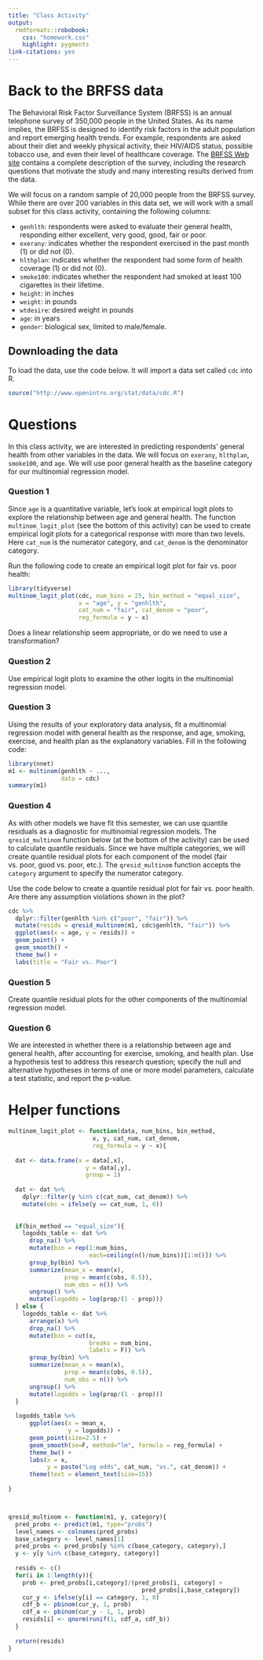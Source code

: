 ```yaml
---
title: "Class Activity"
output: 
  rmdformats::robobook:
    css: "homework.css"
    highlight: pygments
link-citations: yes
---
```


# Back to the BRFSS data

The Behavioral Risk Factor Surveillance System (BRFSS) is an annual telephone survey of 350,000 people in the United States. As its name implies, the BRFSS is designed to identify risk factors in the adult population and report emerging health trends. For example, respondents are asked about their diet and weekly physical activity, their HIV/AIDS status, possible tobacco use, and even their level of healthcare coverage. The [BRFSS Web site](https://www.cdc.gov/brfss/) contains a complete description of the survey, including the research questions that motivate the study and many interesting results derived from the data.

We will focus on a random sample of 20,000 people from the BRFSS survey. While there are over 200 variables in this data set, we will work with a small subset for this class activity, containing the following columns:

* `genhlth`: respondents were asked to evaluate their general health, responding either excellent, very good, good, fair or poor.
* `exerany`: indicates whether the respondent exercised in the past month (1) or did not (0).
* `hlthplan`: indicates whether the respondent had some form of health coverage (1) or did not (0).
* `smoke100`: indicates whether the respondent had smoked at least 100 cigarettes in their lifetime.
* `height`: in inches
* `weight`: in pounds
* `wtdesire`: desired weight in pounds
* `age`: in years
* `gender`: biological sex, limited to male/female.

## Downloading the data

To load the data, use the code below. It will import a data set called `cdc` into R.

```r
source("http://www.openintro.org/stat/data/cdc.R")
```

# Questions

In this class activity, we are interested in predicting respondents' general health from other variables in the data. We will focus on `exerany`, `hlthplan`, `smoke100`, and `age`. We will use poor general health as the baseline category for our multinomial regression model.

### Question 1

Since `age` is a quantitative variable, let's look at empirical logit plots to explore the relationship between age and general health. The function `multinom_logit_plot` (see the bottom of this activity) can be used to create empirical logit plots for a categorical response with more than two levels. Here `cat_num` is the numerator category, and `cat_denom` is the denominator category.

Run the following code to create an empirical logit plot for fair vs. poor health:

```r
library(tidyverse)
multinom_logit_plot(cdc, num_bins = 25, bin_method = "equal_size", 
                    x = "age", y = "genhlth", 
                    cat_num = "fair", cat_denom = "poor",
                    reg_formula = y ~ x)
```

Does a linear relationship seem appropriate, or do we need to use a transformation?

### Question 2

Use empirical logit plots to examine the other logits in the multinomial regression model.

### Question 3

Using the results of your exploratory data analysis, fit a multinomial regression model with general health as the response, and age, smoking, exercise, and health plan as the explanatory variables. Fill in the following code:

```r
library(nnet)
m1 <- multinom(genhlth ~ ..., 
               data = cdc)
summary(m1)
```

### Question 4

As with other models we have fit this semester, we can use quantile residuals as a diagnostic for multinomial regression models. The `qresid_multinom` function below (at the bottom of the activity) can be used to calculate quantile residuals. Since we have multiple categories, we will create quantile residual plots for each component of the model (fair vs. poor, good vs. poor, etc.). The `qresid_multinom` function accepts the `category` argument to specify the numerator category.

Use the code below to create a quantile residual plot for fair vs. poor health. Are there any assumption violations shown in the plot?

```r
cdc %>%
  dplyr::filter(genhlth %in% c("poor", "fair")) %>%
  mutate(resids = qresid_multinom(m1, cdc$genhlth, "fair")) %>%
  ggplot(aes(x = age, y = resids)) +
  geom_point() +
  geom_smooth() +
  theme_bw() +
  labs(title = "Fair vs. Poor")
```

### Question 5

Create quantile residual plots for the other components of the multinomial regression model.

### Question 6

We are interested in whether there is a relationship between age and general health, after accounting for exercise, smoking, and health plan. Use a hypothesis test to address this research question; specify the null and alternative hypotheses in terms of one or more model parameters, calculate a test statistic, and report the p-value.

# Helper functions

```r
multinom_logit_plot <- function(data, num_bins, bin_method,
                        x, y, cat_num, cat_denom, 
                        reg_formula = y ~ x){
  
  dat <- data.frame(x = data[,x], 
                      y = data[,y],
                      group = 1)
  
  dat <- dat %>%
    dplyr::filter(y %in% c(cat_num, cat_denom)) %>%
    mutate(obs = ifelse(y == cat_num, 1, 0))
  
  
  if(bin_method == "equal_size"){
    logodds_table <- dat %>%
      drop_na() %>%
      mutate(bin = rep(1:num_bins,
                       each=ceiling(n()/num_bins))[1:n()]) %>%
      group_by(bin) %>%
      summarize(mean_x = mean(x),
                prop = mean(c(obs, 0.5)),
                num_obs = n()) %>%
      ungroup() %>%
      mutate(logodds = log(prop/(1 - prop)))
  } else {
    logodds_table <- dat %>%
      arrange(x) %>%
      drop_na() %>%
      mutate(bin = cut(x, 
                       breaks = num_bins,
                       labels = F)) %>%
      group_by(bin) %>%
      summarize(mean_x = mean(x),
                prop = mean(c(obs, 0.5)),
                num_obs = n()) %>%
      ungroup() %>%
      mutate(logodds = log(prop/(1 - prop)))
  }
  
  logodds_table %>%
      ggplot(aes(x = mean_x,
                 y = logodds)) +
      geom_point(size=2.5) +
      geom_smooth(se=F, method="lm", formula = reg_formula) +
      theme_bw() +
      labs(x = x,
           y = paste("Log odds", cat_num, "vs.", cat_denom)) +
      theme(text = element_text(size=15))
  
}



qresid_multinom <- function(m1, y, category){
  pred_probs <- predict(m1, type="probs")
  level_names <- colnames(pred_probs)
  base_category <- level_names[1]
  pred_probs <- pred_probs[y %in% c(base_category, category),]
  y <- y[y %in% c(base_category, category)]
  
  resids <- c()
  for(i in 1:length(y)){
    prob <- pred_probs[i,category]/(pred_probs[i, category] + 
                                      pred_probs[i,base_category])
    cur_y <- ifelse(y[i] == category, 1, 0)
    cdf_b <- pbinom(cur_y, 1, prob)
    cdf_a <- pbinom(cur_y - 1, 1, prob)
    resids[i] <- qnorm(runif(1, cdf_a, cdf_b))
  }
  
  return(resids)
}
```
